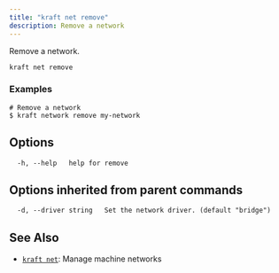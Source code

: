 ```yaml
---
title: "kraft net remove"
description: Remove a network
---
```


Remove a network.

```
kraft net remove
```

### Examples

```
# Remove a network
$ kraft network remove my-network

```

## Options

```
  -h, --help   help for remove
```

## Options inherited from parent commands

```
  -d, --driver string   Set the network driver. (default "bridge")
```

## See Also

* [`kraft net`](/docs/cli/reference/kraft/net): Manage machine networks

